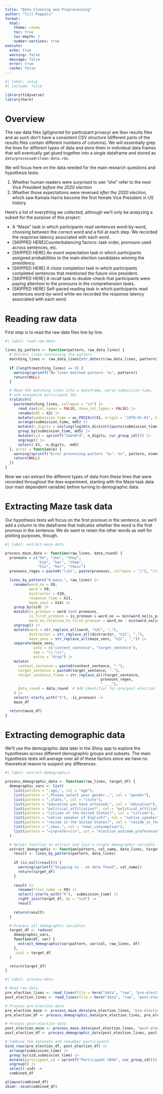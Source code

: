```yaml
---
title: "Data Cleaning and Preprocessing"
author: "Till Poppels"
format: 
  html:
    theme: cosmo
    toc: true
    toc-depth: 2
    number-sections: true
execute:
  echo: true
  warning: false
  message: false
  error: true
  cache: false
---
```


```r
#| label: setup
#| include: false

library(tidyverse)
library(here)
```

# Overview

The raw data files (gitignored for participant privacy) are Ibex results files and as such don't have a consistent CSV structure (different parts of the results files contain different numbers of columns). We will essentially grep the lines for different types of data and store them in individual data frames that will eventually get glued together into a single dataframe and stored as `data/processed/clean-data.rds`.

We will focus here on the data needed for the main research questions and hypothesis tests:

1.  Whether human readers were surprised to see "she" refer to the next Vice President *before the 2020 election*
2.  Whether those expectations were reversed *after the 2020 election*, which saw Kamala Harris become the first female Vice President in US history

Here's a list of everything we collected, although we'll only be analyzing a subset for the purpose of this project:

-   A "Maze" task in which participants read sentences word-by-word, choosing between the correct word and a foil at each step. We recorded the response latency associated with each word.
-   \[SKIPPED HERE\]Counterbalancing factors: task order, pronouns used across sentences, etc.
-   \[SKIPPED HERE\] An event expectation task in which participants assigned probabilities to the main election candidates winning the presidency.
-   \[SKIPPED HERE\] A cloze completion task in which participants completed sentences that mentioned the future vice president.
-   \[SKIPPED HERE\] A recall task to double-check that participants were paying attention to the pronouns in the comprehension tasks.
-   \[SKIPPED HERE\] Self-paced reading task in which participants read sentences word-by-word while we recorded the response latency associated with each word.

# Reading raw data

First step is to read the raw data files line by line.

```r
#| label: read-raw-data

lines_by_pattern <- function(pattern, raw_data_lines) {
  # Extract lines containing the pattern
  matching_lines <- raw_data_lines[str_detect(raw_data_lines, pattern)]
  
  if (length(matching_lines) == 0) {
    warning(sprintf("No lines matched pattern: %s", pattern))
    return(NULL)
  }

  # Read the matching lines into a dataframe, parse submission time,
  # and anonymize participant IDs
  tryCatch({
    paste(matching_lines, collapse = "\n") |>
      read_csv(col_names = FALSE, show_col_types = FALSE) |>
      rename(md5 = X2) |>
      mutate(submission_time = as.POSIXct(X1, origin = "1970-01-01", tz = "UTC")) |>
      arrange(submission_time, md5) |>
      mutate(n_digits = ceiling(log10(n_distinct(paste(submission_time, md5))))) |>
      group_by(submission_time, md5) |>
      mutate(sid = sprintf("Sub%0*d", n_digits, cur_group_id())) |>
      ungroup() |>
      select(-X1, -n_digits, -md5)
  }, error = function(e) {
    warning(sprintf("Error processing pattern '%s': %s", pattern, e$message))
    return(NULL)
  })
}

```

Now we can extract the different types of data from these lines that were recorded throughout the ibex experiment, starting with the Maze task data (our main dependent variable) before turning to demographic data.

# Extracting Maze task data

Our hypothesis tests will focus on the first pronoun in the sentence, so we'll add a column to the dataframe that indicates whether the word is the first pronoun in the sentence. We do want to retain the other words as well for plotting purposes, though.

```r
#| label: extract-maze-data

process_maze_data <- function(raw_lines, data_round) {
  pronouns = c("he", "she", "they",
               "him", "her", "them",
               "his", "her", "their")
  pronouns_regex = paste0("\\b(", paste(pronouns, collapse = "|"), ")\\b")

  lines_by_pattern("0,maze,", raw_lines) |>
    rename(word_no = X8,
           word = X9,
           distractor = X10,
           response_time = X13,
           maze_sens = X14) |>
    group_by(sid) |>
    mutate(is_pronoun = word %in% pronouns,
           is_first_pronoun = is_pronoun & word_no == min(word_no[is_pronoun]),
           word_no_relative_to_first_pronoun = word_no - min(word_no[is_pronoun])) |>
    ungroup() |>
    mutate(word = str_replace_all(word, "%2C", ","),
           distractor = str_replace_all(distractor, "%2C", ","),
           maze_sens = str_replace_all(maze_sens, "%2C", ",")) |>
    separate(maze_sens,
             into = c("context_sentence", "target_sentence"),
             sep = "\\.\\s",
             extra = "drop") |>
    mutate(
      context_sentence = paste0(context_sentence, "."),
      target_sentence = paste0(target_sentence, "."),
      target_sentence_frame = str_replace_all(target_sentence,
                                            pronouns_regex,
                                            "____"),
      data_round = data_round  # Add identifier for pre/post election
    ) |>
    select(-starts_with("X"), -is_pronoun) ->
    maze_df

  return(maze_df)
}
```

# Extracting demographic data

We'll use the demographic data later in the Shiny app to explore the hypotheses across different demographic groups and subsets. The main hypothesis tests will average over all of these factors since we have no theoretical reason to suspect any differences.

```r
#| label: extract-demographics

process_demographic_data <- function(raw_lines, target_df) {
  demographic_vars <- list(
    list(pattern = ",age,", col = "age"),
    list(pattern = ",Please select your gender.,", col = "gender"),
    list(pattern = ",state,", col = "state"),
    list(pattern = "education you have attained:", col = "education"),
    list(pattern = "political affiliation?", col = "political_affiliation"),
    list(pattern = "citizen of the United States?", col = "citizen"),
    list(pattern = "native speaker of English?", col = "native_speaker"),
    list(pattern = "reside in the United States?", col = "reside_in_the_united_states"),
    list(pattern = ",news,", col = "news_consumption"),
    list(pattern = "<i>prefer</i>", col = "election_outcome_preference")
  )

  # Helper function to extract and join a single demographic variable
  extract_demographic <- function(pattern, col_name, data_lines, target_df) {
    result <- lines_by_pattern(pattern, data_lines)
    
    if (is.null(result)) {
      warning(sprintf("Skipping %s - no data found", col_name))
      return(target_df)
    }
    
    result |>
      rename(!!col_name := X9) |>
      select(-starts_with("X"), -submission_time) |>
      right_join(target_df, by = "sid") ->
      result
    
    return(result)
  }

  # Process all demographic variables
  target_df <- reduce(
    demographic_vars,
    function(df, var) {
      extract_demographic(var$pattern, var$col, raw_lines, df)
    },
    .init = target_df
  )

  return(target_df)
}
```

```r
#| label: process-data

# Read raw data
pre_election_lines <- read_lines(file = here("data", "raw", "pre-election-raw-data.txt"))
post_election_lines <- read_lines(file = here("data", "raw", "post-election-raw-data.txt"))

# Process pre-election data
pre_election_maze <- process_maze_data(pre_election_lines, "pre-election")
pre_election_df <- process_demographic_data(pre_election_lines, pre_election_maze)

# Process post-election data
post_election_maze <- process_maze_data(post_election_lines, "post-election")
post_election_df <- process_demographic_data(post_election_lines, post_election_maze)

# Combine the datasets and renumber participants
bind_rows(pre_election_df, post_election_df) |>
  arrange(submission_time) |>
  group_by(sid,submission_time) |>
  mutate(participant_id = sprintf("Participant %04d", cur_group_id())) |>
  ungroup() |>
  select(-sid) ->
  combined_df

glimpse(combined_df)
skimr::skim(combined_df)

```

